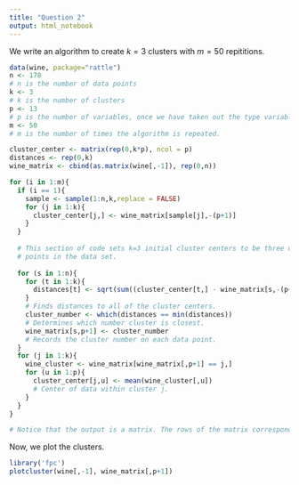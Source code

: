```yaml
---
title: "Question 2"
output: html_notebook
---
```


We write an algorithm to create $k=3$ clusters with $m=50$ repititions.

```r
data(wine, package="rattle")
n <- 178
# n is the number of data points
k <- 3
# k is the number of clusters
p <- 13
# p is the number of variables, once we have taken out the type variable
m <- 50
# m is the number of times the algorithm is repeated.

cluster_center <- matrix(rep(0,k*p), ncol = p)
distances <- rep(0,k)
wine_matrix <- cbind(as.matrix(wine[,-1]), rep(0,n))

for (i in 1:m){
  if (i == 1){
    sample <- sample(1:n,k,replace = FALSE)
    for (j in 1:k){
      cluster_center[j,] <- wine_matrix[sample[j],-(p+1)]
    }
  }
  
  # This section of code sets k=3 initial cluster centers to be three different 
  # points in the data set.
  
  for (s in 1:n){
    for (t in 1:k){
      distances[t] <- sqrt(sum((cluster_center[t,] - wine_matrix[s,-(p+1)])^2))
    }
    # Finds distances to all of the cluster centers.
    cluster_number <- which(distances == min(distances))
    # Determines which number cluster is closest.
    wine_matrix[s,p+1] <- cluster_number
    # Records the cluster number on each data point.
  }  
  for (j in 1:k){
    wine_cluster <- wine_matrix[wine_matrix[,p+1] == j,]
    for (u in 1:p){
      cluster_center[j,u] <- mean(wine_cluster[,u]) 
      # Center of data within cluster j.
    }
  }
}

# Notice that the output is a matrix. The rows of the matrix correspond to the data points in the wine data set. The final column gives the cluster of that point after m repitions of the algorithm.
```

Now, we plot the clusters.

```r
library('fpc')
plotcluster(wine[,-1], wine_matrix[,p+1])
```



